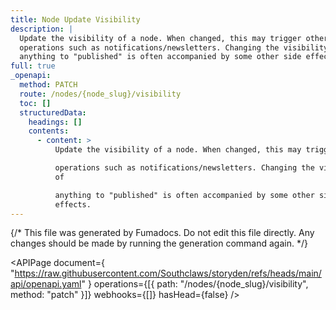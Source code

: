 ```yaml
---
title: Node Update Visibility
description: |
  Update the visibility of a node. When changed, this may trigger other
  operations such as notifications/newsletters. Changing the visibility of
  anything to "published" is often accompanied by some other side effects.
full: true
_openapi:
  method: PATCH
  route: /nodes/{node_slug}/visibility
  toc: []
  structuredData:
    headings: []
    contents:
      - content: >
          Update the visibility of a node. When changed, this may trigger other

          operations such as notifications/newsletters. Changing the visibility
          of

          anything to "published" is often accompanied by some other side
          effects.
---
```


{/* This file was generated by Fumadocs. Do not edit this file directly. Any changes should be made by running the generation command again. */}

<APIPage
  document={
    "https://raw.githubusercontent.com/Southclaws/storyden/refs/heads/main/api/openapi.yaml"
  }
  operations={[{ path: "/nodes/{node_slug}/visibility", method: "patch" }]}
  webhooks={[]}
  hasHead={false}
/>
